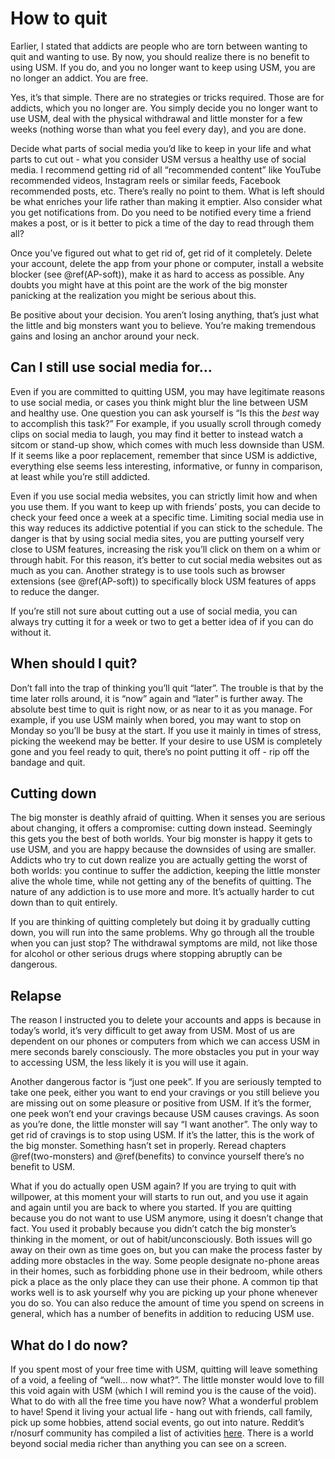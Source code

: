 # How to quit
Earlier, I stated that addicts are people who are torn between wanting to quit and wanting to use. By now, you should realize there is no benefit to using USM. If you do, and you no longer want to keep using USM, you are no longer an addict. You are free.

Yes, it's that simple. There are no strategies or tricks required. Those are for addicts, which you no longer are. You simply decide you no longer want to use USM, deal with the physical withdrawal and little monster for a few weeks (nothing worse than what you feel every day), and you are done. 

Decide what parts of social media you'd like to keep in your life and what parts to cut out - what you consider USM versus a healthy use of social media. I recommend getting rid of all "recommended content" like YouTube recommended videos, Instagram reels or similar feeds, Facebook recommended posts, etc. There's really no point to them. What is left should be what enriches your life rather than making it emptier. Also consider what you get notifications from. Do you need to be notified every time a friend makes a post, or is it better to pick a time of the day to read through them all?

Once you've figured out what to get rid of, get rid of it completely. Delete your account, delete the app from your phone or computer, install a website blocker (see \@ref(AP-soft)), make it as hard to access as possible. Any doubts you might have at this point are the work of the big monster panicking at the realization you might be serious about this. 

Be positive about your decision. You aren't losing anything, that's just what the little and big monsters want you to believe. You're making tremendous gains and losing an anchor around your neck.

## Can I still use social media for...
Even if you are committed to quitting USM, you may have legitimate reasons to use social media, or cases you think might blur the line between USM and healthy use. One question you can ask yourself is "Is this the *best* way to accomplish this task?" For example, if you usually scroll through comedy clips on social media to laugh, you may find it better to instead watch a sitcom or stand-up show, which comes with much less downside than USM. If it seems like a poor replacement, remember that since USM is addictive, everything else seems less interesting, informative, or funny in comparison, at least while you're still addicted. 

Even if you use social media websites, you can strictly limit how and when you use them. If you want to keep up with friends' posts, you can decide to check your feed once a week at a specific time. Limiting social media use in this way reduces its addictive potential if you can stick to the schedule. The danger is that by using social media sites, you are putting yourself very close to USM features, increasing the risk you'll click on them on a whim or through habit. For this reason, it's better to cut social media websites out as much as you can. Another strategy is to use tools such as browser extensions (see \@ref(AP-soft)) to specifically block USM features of apps to reduce the danger.

If you're still not sure about cutting out a use of social media, you can always try cutting it for a week or two to get a better idea of if you can do without it. 

## When should I quit?
Don't fall into the trap of thinking you'll quit "later". The trouble is that by the time later rolls around, it is "now" again and "later" is further away. The absolute best time to quit is right now, or as near to it as you manage. For example, if you use USM mainly when bored, you may want to stop on Monday so you'll be busy at the start. If you use it mainly in times of stress, picking the weekend may be better. If your desire to use USM is completely gone and you feel ready to quit, there's no point putting it off - rip off the bandage and quit.

## Cutting down
The big monster is deathly afraid of quitting. When it senses you are serious about changing, it offers a compromise: cutting down instead. Seemingly this gets you the best of both worlds. Your big monster is happy it gets to use USM, and you are happy because the downsides of using are smaller. Addicts who try to cut down realize you are actually getting the worst of both worlds: you continue to suffer the addiction, keeping the little monster alive the whole time, while not getting any of the benefits of quitting. The nature of any addiction is to use more and more. It's actually harder to cut down than to quit entirely.

If you are thinking of quitting completely but doing it by gradually cutting down, you will run into the same problems. Why go through all the trouble when you can just stop? The withdrawal symptoms are mild, not like those for alcohol or other serious drugs where stopping abruptly can be dangerous. 

## Relapse
The reason I instructed you to delete your accounts and apps is because in today's world, it's very difficult to get away from USM. Most of us are dependent on our phones or computers from which we can access USM in mere seconds barely consciously. The more obstacles you put in your way to accessing USM, the less likely it is you will use it again.

Another dangerous factor is "just one peek". If you are seriously tempted to take one peek, either you want to end your cravings or you still believe you are missing out on some pleasure or positive from USM. If it's the former, one peek won't end your cravings because USM causes cravings. As soon as you're done, the little monster will say "I want another". The only way to get rid of cravings is to stop using USM. If it's the latter, this is the work of the big monster. Something hasn't set in properly. Reread chapters \@ref(two-monsters) and \@ref(benefits) to convince yourself there's no benefit to USM.

What if you do actually open USM again? If you are trying to quit with willpower, at this moment your will starts to run out, and you use it again and again until you are back to where you started. If you are quitting because you do not want to use USM anymore, using it doesn't change that fact. You used it probably because you didn't catch the big monster's thinking in the moment, or out of habit/unconsciously. Both issues will go away on their own as time goes on, but you can make the process faster by adding more obstacles in the way. Some people designate no-phone areas in their homes, such as forbidding phone use in their bedroom, while others pick a place as the only place they can use their phone. A common tip that works well is to ask yourself why you are picking up your phone whenever you do so. You can also reduce the amount of time you spend on screens in general, which has a number of benefits in addition to reducing USM use.

## What do I do now?
If you spent most of your free time with USM, quitting will leave something of a void, a feeling of "well... now what?". The little monster would love to fill this void again with USM (which I will remind you is the cause of the void). What to do with all the free time you have now? What a wonderful problem to have! Spend it living your actual life - hang out with friends, call family, pick up some hobbies, attend social events, go out into nature. Reddit's r/nosurf community has compiled a list of activities [here](https://www.reddit.com/r/nosurf/wiki/activities/). There is a world beyond social media richer than anything you can see on a screen. 
